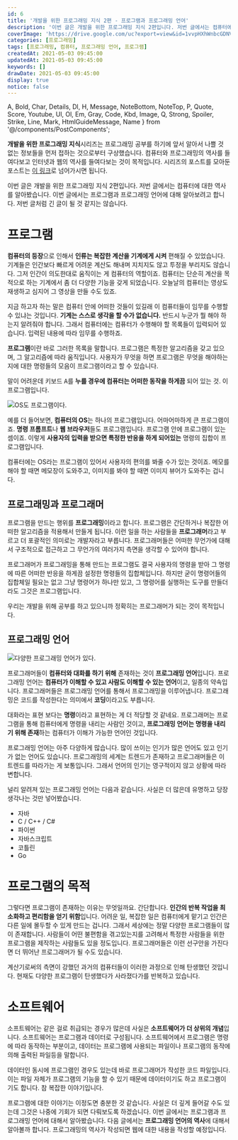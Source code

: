 ```yaml
---
id: 6
title: '개발을 위한 프로그래밍 지식 2편 - 프로그램과 프로그래밍 언어'
description: '이번 글은 개발을 위한 프로그래밍 지식 2편입니다. 저번 글에서는 컴퓨터에 대한 역사를 알아봤습니다. 이번 글에서는 프로그램과 프로그래밍 언어에 대해 알아보려고 합니다. 저번 글처럼 긴 글이 될 것 같지는 않습니다. 컴퓨터의 등장으로 인해서 인류는 복잡한 계산을 기계에게 시켜 편해질 수 있었습니다. 기계들은 인간보다 빠르게 어려운 계산도 해내며 지치지도 않고 투정을 부리지도 않습니다. 그저 인간이 의도한대로 움직이는 게 컴퓨터의 역할이죠. 하지만 말이죠 컴퓨터는 단순히 계산을 목적으로 하는 기계에서 좀 더 다양한 기능을 갖게 되었습니다. 컴퓨터는 어떻게 변해온 것일까요.'
coverImage: 'https://drive.google.com/uc?export=view&id=1vvpHXhWnbcGDNVEfdtWfbBvql0epGxG1'
categories: [프로그래밍]
tags: [프로그래밍, 컴퓨터, 프로그래밍 언어, 프로그램]
createdAt: 2021-05-03 09:45:00
updatedAt: 2021-05-03 09:45:00
keywords: []
drawDate: 2021-05-03 09:45:00
display: true
notice: false
---
```


  A, Bold, Char, Details, Dl, H, Message, NoteBottom, NoteTop, P,
  Quote, Score, Youtube, Ul, Ol, Em, Gray, Code, Kbd, Image,
  Q, Strong, Spoiler, Strike, Line, Mark, HtmlGuideMessage, Name
} from '@/components/PostComponents';

<Message color='blue'>
  <P><Strong>개발을 위한 프로그래밍 지식</Strong>시리즈는 프로그래밍 공부를 하기에 앞서 알아서 나쁠 것 없는 정보들을 먼저 접하는 것으로부터 구상했습니다. 컴퓨터와 프로그래밍의 역사를 들여다보고 인터넷과 웹의 역사를 들여다보는 것이 목적입니다. 시리즈의 포스트를 모아둔 포스트는 <A href='/post/2021-05-02-02-complete-programming-knowledge' type='blog'>이 링크</A>로 넘어가시면 됩니다.</P>
</Message>

이번 글은 개발을 위한 프로그래밍 지식 2편입니다. 저번 글에서는 컴퓨터에 대한 역사를 알아봤습니다. 이번 글에서는 프로그램과 프로그래밍 언어에 대해 알아보려고 합니다. 저번 글처럼 긴 글이 될 것 같지는 않습니다.

# 프로그램
**컴퓨터의 등장**으로 인해서 **인류는 복잡한 계산을 기계에게 시켜** 편해질 수 있었습니다. 기계들은 인간보다 빠르게 어려운 계산도 해내며 지치지도 않고 투정을 부리지도 않습니다. 그저 인간이 의도한대로 움직이는 게 컴퓨터의 역할이죠. 컴퓨터는 단순히 계산을 목적으로 하는 기계에서 좀 더 다양한 기능을 갖게 되었습니다. 오늘날의 컴퓨터는 영상도 재생하고 심지어 그 영상을 만들 수도 있죠.

지금 하고자 하는 말은 컴퓨터 안에 어떠한 것들이 있길래 이 컴퓨터들이 임무를 수행할 수 있냐는 것입니다. **기계는 스스로 생각을 할 수가 없습니다.** 반드시 누군가 뭘 해야 하는지 알려줘야 합니다. 그래서 컴퓨터에는 컴퓨터가 수행해야 할 목록들이 입력되어 있습니다. 입력된 내용에 따라 임무를 수행하죠.

**프로그램**이란 바로 그러한 목록을 말합니다. 프로그램은 특정한 알고리즘을 갖고 있으며, 그 알고리즘에 따라 움직입니다. 사용자가 무엇을 하면 프로그램은 무엇을 해야하는지에 대한 명령들의 모음이 프로그램이라고 할 수 있습니다.

<P>말이 어려운데 키보드 <Kbd>A</Kbd>를 <Strong>누를 경우에 컴퓨터는 어떠한 동작을 하게끔</Strong> 되어 있는 것. 이 프로그램입니다.</P>

![OS도 프로그램이다.](https://drive.google.com/uc?export=view&id=1EddEJ4oXMRa5-AYBDi-Y_O-Ts0lPcri4)

예를 더 들어보면, **컴퓨터의 OS**는 하나의 프로그램입니다. 어마어마하게 큰 프로그램이죠. **명령 프롬프트**나 **웹 브라우저**들도 프로그램입니다. 프로그램 안에 프로그램이 있는 셈이죠. 이렇게 **사용자의 입력을 받으면 특정한 반응을 하게 되어있는** 명령의 집합이 프로그램입니다.

컴퓨터에는 OS라는 프로그램이 있어서 사용자의 편의를 봐줄 수가 있는 것이죠. 메모를 해야 할 때면 메모장이 도와주고, 이미지를 봐야 할 때면 이미지 뷰어가 도와주는 겁니다.

## 프로그래밍과 프로그래머
프로그램을 만드는 행위를 **프로그래밍**이라고 합니다. 프로그램은 간단하거나 복잡한 어떠한 알고리즘을 적용해서 만들게 됩니다. 이런 일을 하는 사람들을 **프로그래머**라고 부르고 더 포괄적인 의미로는 개발자라고 부릅니다. 프로그래머들은 어떠한 무언가에 대해서 구조적으로 접근하고 그 무언가의 여러가지 측면을 생각할 수 있어야 합니다.

프로그래머가 프로그래밍을 통해 만드는 프로그램도 결국 사용자의 명령을 받아 그 명령에 따른 어떠한 반응을 하게끔 설정한 명령들의 집합체입니다. 하지만 굳이 명령어들의 집합체일 필요는 없고 그냥 명령어가 하나만 있고, 그 명령어를 실행하는 도구를 만들더라도 그것은 프로그램입니다.

우리는 개발을 위해 공부를 하고 있으니까 정확히는 프로그래머가 되는 것이 목적입니다.

## 프로그래밍 언어
![다양한 프로그래밍 언어가 있다.](https://drive.google.com/uc?export=view&id=1WEGirmiDkBI1VDqlG3KxNmgKb4Of7Dq9)

프로그래머들이 **컴퓨터와 대화를 하기 위해** 존재하는 것이 **프로그래밍 언어**입니다. 프로그래밍 언어는 **컴퓨터가 이해할 수 있고 사람도 이해할 수 있는 언어**이고, 일종의 약속입니다. 프로그래머들은 프로그래밍 언어를 통해서 프로그래밍을 이루어냅니다. 프로그래밍은 코드를 작성한다는 의미에서 **코딩**이라고도 부릅니다.

대화라는 표현 보다는 **명령**이라고 표현하는 게 더 적당할 것 같네요. 프로그래머는 프로그램을 통해 컴퓨터에게 명령을 내리는 사람인 것이고, **프로그래밍 언어는 명령을 내리기 위해 존재**하는 컴퓨터가 이해가 가능한 언어인 것입니다.

프로그래밍 언어는 아주 다양하게 많습니다. 많이 쓰이는 인기가 많은 언어도 있고 인기가 없는 언어도 있습니다. 프로그래밍의 세계는 트렌드가 존재하고 프로그래머들은 이 트렌드를 따라가는 게 보통입니다. 그래서 언어의 인기는 영구적이지 않고 상황에 따라 변합니다.

널리 알려져 있는 프로그래밍 언어는 다음과 같습니다. 사실은 더 많은데 유명하고 당장 생각나는 것만 넣어봤습니다.

* 자바
* C / C++ / C#
* 파이썬
* 자바스크립트
* 코틀린
* Go

# 프로그램의 목적
그렇다면 프로그램이 존재하는 이유는 무엇일까요. 간단합니다. **인간의 반복 작업을 최소화하고 편리함을 얻기 위함**입니다. 어려운 일, 복잡한 일은 컴퓨터에게 맡기고 인간은 다른 일에 몰두할 수 있게 만드는 겁니다. 그래서 세상에는 정말 다양한 프로그램들이 많이 존재합니다. 사람들이 어떤 불편함을 겪고있는지를 고려해서 특정한 사람들을 위한 프로그램을 제작하는 사람들도 있을 정도입니다. 프로그래머들은 이런 선구안을 가진다면 더 뛰어난 프로그래머가 될 수도 있습니다.

계산기로써의 측면이 강했던 과거의 컴퓨터들이 이러한 과정으로 인해 탄생했던 것입니다. 현재도 다양한 프로그램이 탄생했다가 사라졌다가를 반복하고 있습니다.

# 소프트웨어
소프트웨어는 같은 걸로 취급되는 경우가 많은데 사실은 **소프트웨어가 더 상위의 개념**입니다. 소프트웨어는 프로그램과 데이터로 구성됩니다. 소프트웨어에서 프로그램은 명령에 따라 동작하는 부분이고, 데이터는 프로그램에 사용되는 파일이나 프로그램의 동작에 의해 출력된 파일등을 말합니다.

데이터인 동시에 프로그램인 경우도 있는데 바로 프로그래머가 작성한 코드 파일입니다. 이는 파일 자체가 프로그램의 기능을 할 수 있기 때문에 데이터이기도 하고 프로그램이기도 합니다. 참 복잡한 이야기입니다.

<Line />

프로그램에 대한 이야기는 이정도면 충분한 것 같습니다. 사실은 더 깊게 들어갈 수도 있는데 그것은 나중에 기회가 되면 다뤄보도록 하겠습니다. 이번 글에서는 프로그램과 프로그래밍 언어에 대해서 알아봤습니다. 다음 글에서는 **프로그래밍 언어의 역사**에 대해서 알아볼까 합니다. 프로그래밍의 역사가 작성되면 웹에 대한 내용을 작성할 예정입니다.
